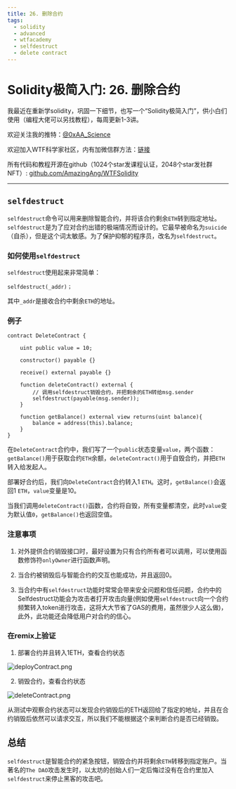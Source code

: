```yaml
---
title: 26. 删除合约
tags:
  - solidity
  - advanced
  - wtfacademy
  - selfdestruct
  - delete contract
---
```


# Solidity极简入门: 26. 删除合约
<QuizProgress courseId={SOLIDITY_ADVANCED_ID} lessonId={SOLIDITY_ADVANCED_LESSON_ID_11} />

我最近在重新学solidity，巩固一下细节，也写一个“Solidity极简入门”，供小白们使用（编程大佬可以另找教程），每周更新1-3讲。

欢迎关注我的推特：[@0xAA_Science](https://twitter.com/0xAA_Science)

欢迎加入WTF科学家社区，内有加微信群方法：[链接](https://discord.gg/5akcruXrsk)

所有代码和教程开源在github（1024个star发课程认证，2048个star发社群NFT）: [github.com/AmazingAng/WTFSolidity](https://github.com/AmazingAng/WTFSolidity)

-----

## `selfdestruct`

`selfdestruct`命令可以用来删除智能合约，并将该合约剩余`ETH`转到指定地址。`selfdestruct`是为了应对合约出错的极端情况而设计的。它最早被命名为`suicide`（自杀），但是这个词太敏感。为了保护抑郁的程序员，改名为`selfdestruct`。

### 如何使用`selfdestruct`
`selfdestruct`使用起来非常简单：
```solidity
selfdestruct(_addr)；
```
其中`_addr`是接收合约中剩余`ETH`的地址。

### 例子
```solidity
contract DeleteContract {

    uint public value = 10;

    constructor() payable {}

    receive() external payable {}

    function deleteContract() external {
        // 调用selfdestruct销毁合约，并把剩余的ETH转给msg.sender
        selfdestruct(payable(msg.sender));
    }

    function getBalance() external view returns(uint balance){
        balance = address(this).balance;
    }
}
```
在`DeleteContract`合约中，我们写了一个`public`状态变量`value`，两个函数：`getBalance()`用于获取合约`ETH`余额，`deleteContract()`用于自毁合约，并把`ETH`转入给发起人。

部署好合约后，我们向`DeleteContract`合约转入1 `ETH`。这时，`getBalance()`会返回1 `ETH`，`value`变量是10。

当我们调用`deleteContract()`函数，合约将自毁，所有变量都清空，此时`value`变为默认值`0`，`getBalance()`也返回空值。

### 注意事项
1. 对外提供合约销毁接口时，最好设置为只有合约所有者可以调用，可以使用函数修饰符`onlyOwner`进行函数声明。

2. 当合约被销毁后与智能合约的交互也能成功，并且返回0。

3. 当合约中有`selfdestruct`功能时常常会带来安全问题和信任问题，合约中的Selfdestruct功能会为攻击者打开攻击向量(例如使用`selfdestruct`向一个合约频繁转入token进行攻击，这将大大节省了GAS的费用，虽然很少人这么做)，此外，此功能还会降低用户对合约的信心。

###  在remix上验证
1. 部署合约并且转入1ETH，查看合约状态

![deployContract.png](./img/26-2.png)

2. 销毁合约，查看合约状态

![deleteContract.png](./img/26-1.png)

从测试中观察合约状态可以发现合约销毁后的ETH返回给了指定的地址，并且在合约销毁后依然可以请求交互，所以我们不能根据这个来判断合约是否已经销毁。


## 总结

`selfdestruct`是智能合约的紧急按钮，销毁合约并将剩余`ETH`转移到指定账户。当著名的`The DAO`攻击发生时，以太坊的创始人们一定后悔过没有在合约里加入`selfdestruct`来停止黑客的攻击吧。

<QuizForm courseId={SOLIDITY_ADVANCED_ID} lessonId={SOLIDITY_ADVANCED_LESSON_ID_11} />